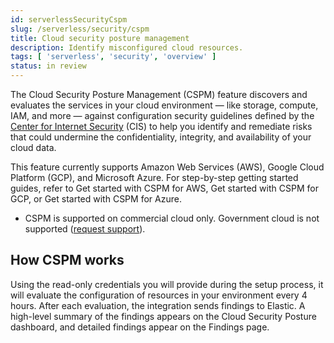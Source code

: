 ```yaml
---
id: serverlessSecurityCspm
slug: /serverless/security/cspm
title: Cloud security posture management
description: Identify misconfigured cloud resources.
tags: [ 'serverless', 'security', 'overview' ]
status: in review
---
```


<DocBadge template="technical preview" />
<div id="cspm"></div>

The Cloud Security Posture Management (CSPM) feature discovers and evaluates the services in your cloud environment — like storage, compute, IAM, and more — against configuration security guidelines defined by the [Center for Internet Security](https://www.cisecurity.org/) (CIS) to help you identify and remediate risks that could undermine the confidentiality, integrity, and availability of your cloud data.

This feature currently supports Amazon Web Services (AWS), Google Cloud Platform (GCP), and Microsoft Azure. For step-by-step getting started guides, refer to <DocLink id="serverlessSecurityCspmGetStarted">Get started with CSPM for AWS</DocLink>, <DocLink id="serverlessSecurityCspmGetStartedGcp">Get started with CSPM for GCP</DocLink>, or <DocLink id="serverlessSecurityCspmGetStartedAzure">Get started with CSPM for Azure</DocLink>.

<DocCallOut title="Requirements">

* CSPM is supported on commercial cloud only. Government cloud is not supported ([request support](https://github.com/elastic/enhancements)).

</DocCallOut>

<div id="cspm-how-it-works"></div>

## How CSPM works

Using the read-only credentials you will provide during the setup process, it will evaluate the configuration of resources in your environment every 4 hours.
After each evaluation, the integration sends findings to Elastic. A high-level summary of the findings appears on the <DocLink id="serverlessSecurityCloudPostureDashboard">Cloud Security Posture dashboard</DocLink>, and detailed findings appear on the <DocLink id="serverlessSecurityCspmFindingsPage">Findings page</DocLink>.
